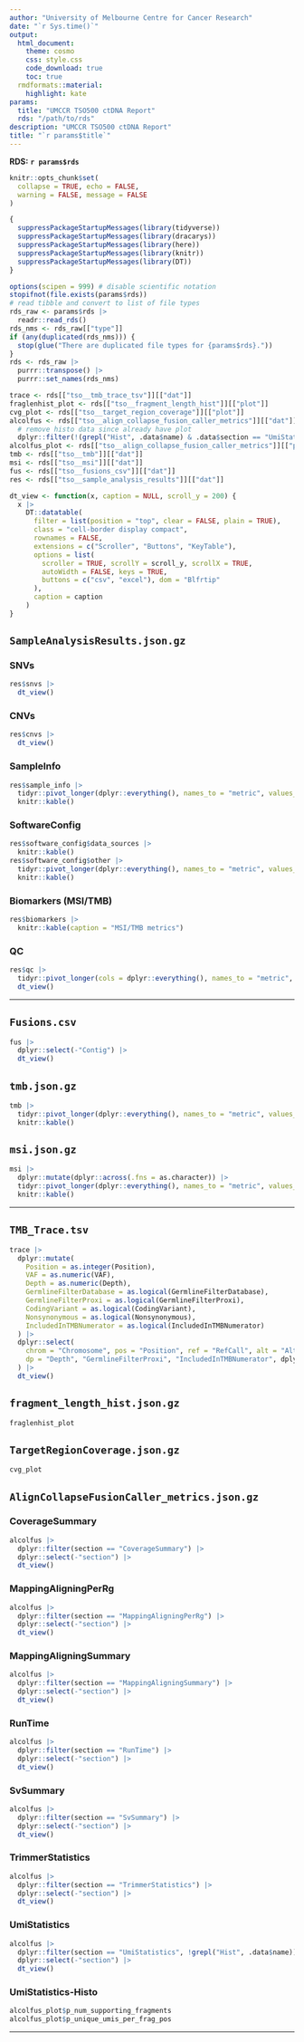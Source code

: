 ```yaml
---
author: "University of Melbourne Centre for Cancer Research"
date: "`r Sys.time()`"
output:
  html_document:
    theme: cosmo
    css: style.css
    code_download: true
    toc: true
  rmdformats::material:
    highlight: kate
params:
  title: "UMCCR TSO500 ctDNA Report"
  rds: "/path/to/rds"
description: "UMCCR TSO500 ctDNA Report"
title: "`r params$title`"
---
```


__RDS:__ __`r params$rds`__

```r
knitr::opts_chunk$set(
  collapse = TRUE, echo = FALSE,
  warning = FALSE, message = FALSE
)
```

```r
{
  suppressPackageStartupMessages(library(tidyverse))
  suppressPackageStartupMessages(library(dracarys))
  suppressPackageStartupMessages(library(here))
  suppressPackageStartupMessages(library(knitr))
  suppressPackageStartupMessages(library(DT))
}
```

```r
options(scipen = 999) # disable scientific notation
stopifnot(file.exists(params$rds))
# read tibble and convert to list of file types
rds_raw <- params$rds |>
  readr::read_rds()
rds_nms <- rds_raw[["type"]]
if (any(duplicated(rds_nms))) {
  stop(glue("There are duplicated file types for {params$rds}."))
}
rds <- rds_raw |>
  purrr::transpose() |>
  purrr::set_names(rds_nms)

trace <- rds[["tso__tmb_trace_tsv"]][["dat"]]
fraglenhist_plot <- rds[["tso__fragment_length_hist"]][["plot"]]
cvg_plot <- rds[["tso__target_region_coverage"]][["plot"]]
alcolfus <- rds[["tso__align_collapse_fusion_caller_metrics"]][["dat"]] |>
  # remove histo data since already have plot
  dplyr::filter(!(grepl("Hist", .data$name) & .data$section == "UmiStatistics"))
alcolfus_plot <- rds[["tso__align_collapse_fusion_caller_metrics"]][["plot"]]
tmb <- rds[["tso__tmb"]][["dat"]]
msi <- rds[["tso__msi"]][["dat"]]
fus <- rds[["tso__fusions_csv"]][["dat"]]
res <- rds[["tso__sample_analysis_results"]][["dat"]]
```

```r
dt_view <- function(x, caption = NULL, scroll_y = 200) {
  x |>
    DT::datatable(
      filter = list(position = "top", clear = FALSE, plain = TRUE),
      class = "cell-border display compact",
      rownames = FALSE,
      extensions = c("Scroller", "Buttons", "KeyTable"),
      options = list(
        scroller = TRUE, scrollY = scroll_y, scrollX = TRUE,
        autoWidth = FALSE, keys = TRUE,
        buttons = c("csv", "excel"), dom = "Blfrtip"
      ),
      caption = caption
    )
}
```

## `SampleAnalysisResults.json.gz`

### SNVs

```r
res$snvs |>
  dt_view()
```

### CNVs

```r
res$cnvs |>
  dt_view()
```

### SampleInfo

```r
res$sample_info |>
  tidyr::pivot_longer(dplyr::everything(), names_to = "metric", values_to = "value") |>
  knitr::kable()
```

### SoftwareConfig

```r
res$software_config$data_sources |>
  knitr::kable()
res$software_config$other |>
  tidyr::pivot_longer(dplyr::everything(), names_to = "metric", values_to = "value") |>
  knitr::kable()
```

### Biomarkers (MSI/TMB)

```r
res$biomarkers |>
  knitr::kable(caption = "MSI/TMB metrics")
```

### QC

```r
res$qc |>
  tidyr::pivot_longer(cols = dplyr::everything(), names_to = "metric", values_to = "value") |>
  dt_view()
```

---

## `Fusions.csv`

```r
fus |>
  dplyr::select(-"Contig") |>
  dt_view()
```

## `tmb.json.gz`

```r
tmb |>
  tidyr::pivot_longer(dplyr::everything(), names_to = "metric", values_to = "value") |>
  knitr::kable()
```

## `msi.json.gz`

```r
msi |>
  dplyr::mutate(dplyr::across(.fns = as.character)) |>
  tidyr::pivot_longer(dplyr::everything(), names_to = "metric", values_to = "value") |>
  knitr::kable()
```

---

## `TMB_Trace.tsv`


```r
trace |>
  dplyr::mutate(
    Position = as.integer(Position),
    VAF = as.numeric(VAF),
    Depth = as.numeric(Depth),
    GermlineFilterDatabase = as.logical(GermlineFilterDatabase),
    GermlineFilterProxi = as.logical(GermlineFilterProxi),
    CodingVariant = as.logical(CodingVariant),
    Nonsynonymous = as.logical(Nonsynonymous),
    IncludedInTMBNumerator = as.logical(IncludedInTMBNumerator)
  ) |>
  dplyr::select(
    chrom = "Chromosome", pos = "Position", ref = "RefCall", alt = "AltCall", "VAF",
    dp = "Depth", "GermlineFilterProxi", "IncludedInTMBNumerator", dplyr::everything()
  ) |>
  dt_view()
```

## `fragment_length_hist.json.gz`

```r
fraglenhist_plot
```

## `TargetRegionCoverage.json.gz`

```r
cvg_plot
```

## `AlignCollapseFusionCaller_metrics.json.gz` {.tabset #AlignCollapseFusionCaller_metrics}

### CoverageSummary

```r
alcolfus |>
  dplyr::filter(section == "CoverageSummary") |>
  dplyr::select(-"section") |>
  dt_view()
```

### MappingAligningPerRg

```r
alcolfus |>
  dplyr::filter(section == "MappingAligningPerRg") |>
  dplyr::select(-"section") |>
  dt_view()
```

### MappingAligningSummary

```r
alcolfus |>
  dplyr::filter(section == "MappingAligningSummary") |>
  dplyr::select(-"section") |>
  dt_view()
```

### RunTime

```r
alcolfus |>
  dplyr::filter(section == "RunTime") |>
  dplyr::select(-"section") |>
  dt_view()
```

### SvSummary

```r
alcolfus |>
  dplyr::filter(section == "SvSummary") |>
  dplyr::select(-"section") |>
  dt_view()
```

### TrimmerStatistics

```r
alcolfus |>
  dplyr::filter(section == "TrimmerStatistics") |>
  dplyr::select(-"section") |>
  dt_view()
```

### UmiStatistics

```r
alcolfus |>
  dplyr::filter(section == "UmiStatistics", !grepl("Hist", .data$name)) |>
  dplyr::select(-"section") |>
  dt_view()
```

### UmiStatistics-Histo

```r
alcolfus_plot$p_num_supporting_fragments
alcolfus_plot$p_unique_umis_per_frag_pos
```

---
